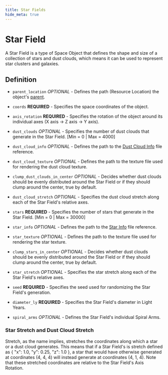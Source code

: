 ```yaml
---
title: Star Fields
hide_meta: true
---
```


# Star Field

A Star Field is a type of Space Object that defines the shape and size of a collection of stars and dust clouds,
which means it can be used to represent star clusters and galaxies.

## Definition

* `parent_location` *OPTIONAL* - Defines the path (Resource Location) the object's [parent](https://moddedmc.wiki/cs/project/stellarview/docs/resourcepacks/space_objects).
* `coords` **REQUIRED** - Specifies the space coordinates of the object.
* `axis_rotation` **REQUIRED** - Specifies the rotation of the object around its individual axes (X axis -> Z axis -> Y axis).

* `dust_clouds` *OPTIONAL* - Specifies the number of dust clouds that generate in the Star Field. [Min = 0 | Max = 4000]
* `dust_cloud_info` *OPTIONAL* - Defines the path to the [Dust Cloud Info](https://moddedmc.wiki/cs/project/stellarview/docs/resourcepacks/star_and_dust_cloud_info) file reference.
* `dust_cloud_texture` *OPTIONAL* - Defines the path to the texture file used for rendering the dust cloud texture.
* `clump_dust_clouds_in_center` *OPTIONAL* - Decides whether dust clouds should be evenly distributed around the Star Field or if they should clump around the center, true by default.
* `dust_cloud_stretch` *OPTIONAL* - Specifies the dust cloud stretch along each of the Star Field's relative axes.

* `stars` **REQUIRED** - Specifies the number of stars that generate in the Star Field. [Min = 0 | Max = 30000]
* `star_info` *OPTIONAL* - Defines the path to the [Star Info](https://moddedmc.wiki/cs/project/stellarview/docs/resourcepacks/star_and_dust_cloud_info) file reference.
* `star_texture` *OPTIONAL* - Defines the path to the texture file used for rendering the star texture.
* `clump_stars_in_center` *OPTIONAL* - Decides whether dust clouds should be evenly distributed around the Star Field or if they should clump around the center, true by default.
* `star_stretch` *OPTIONAL* - Specifies the star stretch along each of the Star Field's relative axes.

* `seed` **REQUIRED** - Specifies the seed used for randomizing the Star Field's generation.
* `diameter_ly` **REQUIRED** - Specifies the Star Field's diameter in Light Years.
* `spiral_arms` *OPTIONAL* - Defines the Star Field's individual Spiral Arms.


### Star Stretch and Dust Cloud Stretch

Stretch, as the name implies, stretches the coordinates along which a star or a dust cloud generates.
This means that if a Star Field's is stretch defined as { "x": 1.0, "y": 0.25, "z": 1.0 },
a star that would have otherwise generated at coordinates (4, 4, 4) will instead generate at coordinates (4, 1, 4).
Note that these stretched coordinates are relative to the Star Field's Axis Rotation.


